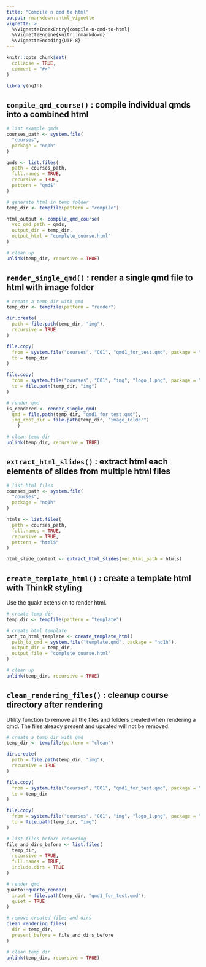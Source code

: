 ```yaml
---
title: "Compile n qmd to html"
output: rmarkdown::html_vignette
vignette: >
  %\VignetteIndexEntry{compile-n-qmd-to-html}
  %\VignetteEngine{knitr::rmarkdown}
  %\VignetteEncoding{UTF-8}
---
```


```r
knitr::opts_chunk$set(
  collapse = TRUE,
  comment = "#>"
)
```

```r
library(nq1h)
```

<!-- WARNING - This vignette is generated by {fusen} from /dev/flat_compile_qmd_course.Rmd: do not edit by hand -->

## `compile_qmd_course()` : compile individual qmds into a combined html

```r
# list example qmds
courses_path <- system.file(
  "courses",
  package = "nq1h"
)

qmds <- list.files(
  path = courses_path,
  full.names = TRUE,
  recursive = TRUE,
  pattern = "qmd$"
)

# generate html in temp folder
temp_dir <- tempfile(pattern = "compile")

html_output <- compile_qmd_course(
  vec_qmd_path = qmds,
  output_dir = temp_dir,
  output_html = "complete_course.html"
)

# clean up
unlink(temp_dir, recursive = TRUE)
```

## `render_single_qmd()` : render a single qmd file to html with image folder

    

  

```r
# create a temp dir with qmd
temp_dir <- tempfile(pattern = "render")

dir.create(
  path = file.path(temp_dir, "img"),
  recursive = TRUE
)

file.copy(
  from = system.file("courses", "C01", "qmd1_for_test.qmd", package = "nq1h"),
  to = temp_dir
)

file.copy(
  from = system.file("courses", "C01", "img", "logo_1.png", package = "nq1h"),
  to = file.path(temp_dir, "img")
)

# render qmd
is_rendered <- render_single_qmd(
  qmd = file.path(temp_dir, "qmd1_for_test.qmd"),
  img_root_dir = file.path(temp_dir, "image_folder")
    )

# clean temp dir
unlink(temp_dir, recursive = TRUE)
```

  

  


## `extract_html_slides()` : extract html each elements of slides from multiple html files

```r
# list html files
courses_path <- system.file(
  "courses",
  package = "nq1h"
)

htmls <- list.files(
  path = courses_path,
  full.names = TRUE,
  recursive = TRUE,
  pattern = "html$"
)

html_slide_content <- extract_html_slides(vec_html_path = htmls)
```

## `create_template_html()` : create a template html with ThinkR styling

Use the quakr extension to render html.


  

```r
# create temp dir
temp_dir <- tempfile(pattern = "template")

# create html template
path_to_html_template <- create_template_html(
  path_to_qmd = system.file("template.qmd", package = "nq1h"),
  output_dir = temp_dir,
  output_file = "complete_course.html"
)

# clean up
unlink(temp_dir, recursive = TRUE)
```

  

## `clean_rendering_files()` : cleanup course directory after rendering

Utility function to remove all the files and folders created when rendering a qmd. The files already present and updated will not be removed.
    

  

```r
# create a temp dir with qmd
temp_dir <- tempfile(pattern = "clean")

dir.create(
  path = file.path(temp_dir, "img"),
  recursive = TRUE
)

file.copy(
  from = system.file("courses", "C01", "qmd1_for_test.qmd", package = "nq1h"),
  to = temp_dir
)

file.copy(
  from = system.file("courses", "C01", "img", "logo_1.png", package = "nq1h"),
  to = file.path(temp_dir, "img")
)

# list files before rendering
file_and_dirs_before <- list.files(
  temp_dir,
  recursive = TRUE,
  full.names = TRUE,
  include.dirs = TRUE
)

# render qmd
quarto::quarto_render(
  input = file.path(temp_dir, "qmd1_for_test.qmd"),
  quiet = TRUE
)

# remove created files and dirs
clean_rendering_files(
  dir = temp_dir,
  present_before = file_and_dirs_before
)

# clean temp dir
unlink(temp_dir, recursive = TRUE)
```

  

